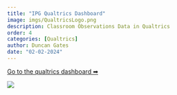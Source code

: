 ```yaml
---
title: "IPG Qualtrics Dashboard"
image: imgs/QualtricsLogo.png
description: Classroom Observations Data in Qualtrics
order: 4
categories: [Qualtrics]
author: Duncan Gates
date: "02-02-2024"
---
```


[Go to the qualtrics dashboard ➡](https://teachinglab.co1.qualtrics.com/reporting-dashboard/web/6349bfbbb614690016a0b7b1/pages/Page_120ba1a8-cea1-44d2-a7e0-19fd41fcc67a/view)

[![](imgs/QualtricsLogo.png)](https://teachinglab.co1.qualtrics.com/reporting-dashboard/web/6349bfbbb614690016a0b7b1/pages/Page_120ba1a8-cea1-44d2-a7e0-19fd41fcc67a/view)